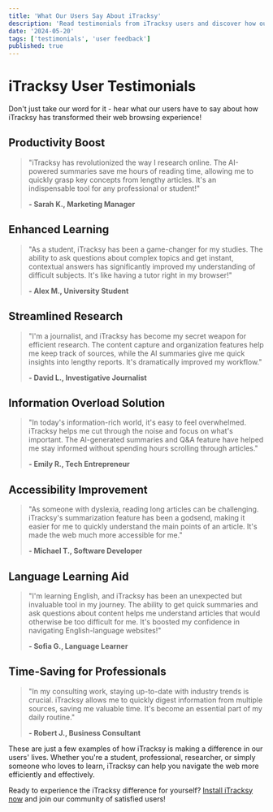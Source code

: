 ```yaml
---
title: 'What Our Users Say About iTracksy'
description: 'Read testimonials from iTracksy users and discover how our AI-powered browser extension is transforming web browsing experiences.'
date: '2024-05-20'
tags: ['testimonials', 'user feedback']
published: true
---
```


# iTracksy User Testimonials

Don't just take our word for it - hear what our users have to say about how iTracksy has transformed their web browsing experience!

## Productivity Boost

> "iTracksy has revolutionized the way I research online. The AI-powered summaries save me hours of reading time, allowing me to quickly grasp key concepts from lengthy articles. It's an indispensable tool for any professional or student!"
>
> **- Sarah K., Marketing Manager**

## Enhanced Learning

> "As a student, iTracksy has been a game-changer for my studies. The ability to ask questions about complex topics and get instant, contextual answers has significantly improved my understanding of difficult subjects. It's like having a tutor right in my browser!"
>
> **- Alex M., University Student**

## Streamlined Research

> "I'm a journalist, and iTracksy has become my secret weapon for efficient research. The content capture and organization features help me keep track of sources, while the AI summaries give me quick insights into lengthy reports. It's dramatically improved my workflow."
>
> **- David L., Investigative Journalist**

## Information Overload Solution

> "In today's information-rich world, it's easy to feel overwhelmed. iTracksy helps me cut through the noise and focus on what's important. The AI-generated summaries and Q&A feature have helped me stay informed without spending hours scrolling through articles."
>
> **- Emily R., Tech Entrepreneur**

## Accessibility Improvement

> "As someone with dyslexia, reading long articles can be challenging. iTracksy's summarization feature has been a godsend, making it easier for me to quickly understand the main points of an article. It's made the web much more accessible for me."
>
> **- Michael T., Software Developer**

## Language Learning Aid

> "I'm learning English, and iTracksy has been an unexpected but invaluable tool in my journey. The ability to get quick summaries and ask questions about content helps me understand articles that would otherwise be too difficult for me. It's boosted my confidence in navigating English-language websites!"
>
> **- Sofia G., Language Learner**

## Time-Saving for Professionals

> "In my consulting work, staying up-to-date with industry trends is crucial. iTracksy allows me to quickly digest information from multiple sources, saving me valuable time. It's become an essential part of my daily routine."
>
> **- Robert J., Business Consultant**

These are just a few examples of how iTracksy is making a difference in our users' lives. Whether you're a student, professional, researcher, or simply someone who loves to learn, iTracksy can help you navigate the web more efficiently and effectively.

Ready to experience the iTracksy difference for yourself? [Install iTracksy now](/blog/download-instructions) and join our community of satisfied users!
